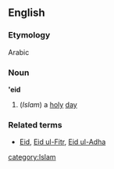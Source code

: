 ==English==
===Etymology===
Arabic
===Noun===
''' 'eid'''
#(''Islam'') a [[holy]] [[day]]
===Related terms===
*[[Eid]], [[Eid ul-Fitr]], [[Eid ul-Adha]]
[[category:Islam]]